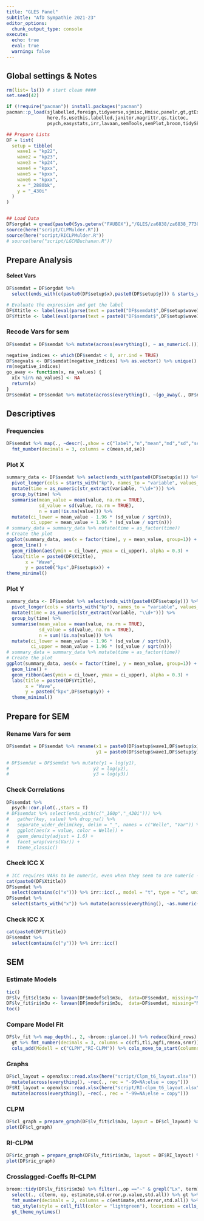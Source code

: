 ```yaml
---
title: "GLES Panel"
subtitle: "AfD Sympathie 2021-23"
editor_options: 
  chunk_output_type: console
execute: 
  echo: true
  eval: true
  warning: false
---
```


## Global settings & Notes
```r
rm(list= ls()) # start clean ####
set.seed(42)

if (!require("pacman")) install.packages("pacman")
pacman::p_load(sjlabelled,foreign,tidyverse,sjmisc,Hmisc,panelr,gt,gtExtras,
               here,fs,usethis,labelled,janitor,magrittr,qs,tictoc,
               psych,easystats,irr,lavaan,semTools,semPlot,broom,tidySEM)

## Prepare Lists
DF = list(
  setup = tibble(
    wave1 = "kp22",
    wave2 = "kp23",
    wave3 = "kp24",
    wave4 = "kpxx",
    wave5 = "kpxx",
    wave6 = "kpxx",
    x = "_2880bk",
    y = "_430i"
  )
)


## Load Data
DF$orgdat = qread(paste0(Sys.getenv("FAUBOX"),"/GLES/za6838/za6838_7730.qs"))
source(here("script/CLPMulder.R"))
source(here("script/RICLPMulder.R"))
# source(here("script/LGCMBuchanan.R"))
```

## Prepare Analysis

#### Select Vars

```r
DF$semdat = DF$orgdat %>%
  select(ends_with(c(paste0(DF$setup$x),paste0(DF$setup$y))) & starts_with(c(paste0(DF$setup$wave1),paste0(DF$setup$wave2),paste0(DF$setup$wave3),paste0(DF$setup$wave4),paste0(DF$setup$wave5))))

# Evaluate the expression and get the label
DF$Xtitle <- label(eval(parse(text = paste0("DF$semdat$",DF$setup$wave1,DF$setup$x))))
DF$Ytitle <- label(eval(parse(text = paste0("DF$semdat$",DF$setup$wave1,DF$setup$y))))
```

### Recode Vars for sem

```r
DF$semdat = DF$semdat %>% mutate(across(everything(), ~ as_numeric(.)))

negative_indices <- which(DF$semdat < 0, arr.ind = TRUE)
DF$negvals <- DF$semdat[negative_indices] %>% as.vector() %>% unique() %>% sort()
rm(negative_indices)
go_away <- function(x, na_values) {
  x[x %in% na_values] <- NA
  return(x)
}
DF$semdat = DF$semdat %>% mutate(across(everything(), ~(go_away(., DF$negvals))))
```

## Descriptives
### Frequencies
```r
DF$semdat %>% map(., ~descr(.,show = c("label","n","mean","md","sd","se","range"))) %>% reduce(bind_rows) %>% gt %>%
  fmt_number(decimals = 3, columns = c(mean,sd,se))
```
::: {.panel-tabset}
### Plot X
```r
summary_data <- DF$semdat %>% select(ends_with(paste0(DF$setup$x))) %>% 
  pivot_longer(cols = starts_with("kp"), names_to = "variable", values_to = "value") %>% 
  mutate(time = as_numeric(str_extract(variable, "\\d+"))) %>% 
  group_by(time) %>%
  summarise(mean_value = mean(value, na.rm = TRUE),
            sd_value = sd(value, na.rm = TRUE),
            n = sum(!is.na(value))) %>% 
  mutate(ci_lower = mean_value - 1.96 * (sd_value / sqrt(n)),
         ci_upper = mean_value + 1.96 * (sd_value / sqrt(n)))
# summary_data = summary_data %>% mutate(time = as_factor(time))
# Create the plot
ggplot(summary_data, aes(x = factor(time), y = mean_value, group=1)) +
  geom_line() +
  geom_ribbon(aes(ymin = ci_lower, ymax = ci_upper), alpha = 0.3) +
  labs(title = paste0(DF$Xtitle),
       x = "Wave",
       y = paste0("kpx",DF$setup$x)) +
theme_minimal()

```

### Plot Y
```r
summary_data <- DF$semdat %>% select(ends_with(paste0(DF$setup$y))) %>% 
  pivot_longer(cols = starts_with("kp"), names_to = "variable", values_to = "value") %>% 
  mutate(time = as_numeric(str_extract(variable, "\\d+"))) %>% 
  group_by(time) %>%
  summarise(mean_value = mean(value, na.rm = TRUE),
            sd_value = sd(value, na.rm = TRUE),
            n = sum(!is.na(value))) %>% 
  mutate(ci_lower = mean_value - 1.96 * (sd_value / sqrt(n)),
         ci_upper = mean_value + 1.96 * (sd_value / sqrt(n)))
# summary_data = summary_data %>% mutate(time = as_factor(time))
# Create the plot
ggplot(summary_data, aes(x = factor(time), y = mean_value, group=1)) +
  geom_line() +
  geom_ribbon(aes(ymin = ci_lower, ymax = ci_upper), alpha = 0.3) +
  labs(title = paste0(DF$Ytitle),
       x = "Wave",
       y = paste0("kpx",DF$setup$y)) +
  theme_minimal()
```
:::

## Prepare for SEM

### Rename Vars for sem

```r
DF$semdat = DF$semdat %>% rename(x1 = paste0(DF$setup$wave1,DF$setup$x), x2 = paste0(DF$setup$wave2,DF$setup$x), x3 = paste0(DF$setup$wave3,DF$setup$x),
                                 y1 = paste0(DF$setup$wave1,DF$setup$y), y2 = paste0(DF$setup$wave2,DF$setup$y), y3 = paste0(DF$setup$wave3,DF$setup$y))
```

```r
# DF$semdat = DF$semdat %>% mutate(y1 = log(y1),
#                               y2 = log(y2),
#                               y3 = log(y3))

```

::: {.panel-tabset}
### Check Correlations
```r
DF$semdat %>% 
  psych::cor.plot(.,stars = T)
# DF$semdat %>% select(ends_with(c("_160p","_430i"))) %>% 
#   gather(key, value) %>% drop_na() %>%
#   separate_wider_delim(key, delim = "_", names = c("Welle", "Var")) %>%
#   ggplot(aes(x = value, color = Welle)) +
#   geom_density(adjust = 1.6) +
#   facet_wrap(vars(Var)) +
#   theme_classic()

```

### Check ICC X
```r
# ICC requires VARs to be numeric, even when they seem to are numeric -> mutate!
cat(paste0(DF$Xtitle))
DF$semdat %>% 
  select(contains(c("x"))) %>% irr::icc(., model = "t", type = "c", unit = "s")
DF$semdat %>% 
  select(starts_with("x")) %>% mutate(across(everything(), ~as.numeric(.))) %>% psych::ICC(.,missing=TRUE)
```

### Check ICC X
```r
cat(paste0(DF$Ytitle))
DF$semdat %>%
  select(contains(c("y"))) %>% irr::icc()
```
:::

## SEM
### Estimate Models

```r
tic()
DF$lv_fit$cl$m3u <- lavaan(DF$modef$cl$m3u,  data=DF$semdat, missing="ML", estimator = "MLR", meanstructure = T, int.ov.free = T)
DF$lv_fit$ri$m3u <- lavaan(DF$modef$ri$m3u,  data=DF$semdat, missing="ML", estimator = "MLR", meanstructure = T, int.ov.free = T)
toc()
```

### Compare Model Fit
```r

DF$lv_fit %>% map_depth(., 2, ~broom::glance(.)) %>% reduce(bind_rows) %>% unnest_wider(m3u) %>% select(c(cfi,tli,agfi,rmsea,srmr,AIC,BIC)) %>% 
  gt %>% fmt_number(decimals = 3, columns = c(cfi,tli,agfi,rmsea,srmr)) %>% 
  cols_add(Modell = c("CLPM","RI-CLPM")) %>% cols_move_to_start(columns = Modell) %>% gt_theme_nytimes()

```

### Graphs
```r
DF$cl_layout = openxlsx::read.xlsx(here("script/Clpm_t6_layout.xlsx")) %>%
  mutate(across(everything(), ~rec(., rec = "-99=NA;else = copy")))
DF$RI_layout = openxlsx::read.xlsx(here("script/RI-clpm_t6_layout.xlsx")) %>%
  mutate(across(everything(), ~rec(., rec = "-99=NA;else = copy")))

```
::: {.panel-tabset}
### CLPM
```r
DF$cl_graph = prepare_graph(DF$lv_fit$cl$m3u, layout = DF$cl_layout) %>% edit_graph({label_location = 0.8}, element = "edges") %>% edit_graph({ label = paste(est_sig_std)}, element="edges") 
plot(DF$cl_graph)
```
### RI-CLPM
```r
DF$ric_graph = prepare_graph(DF$lv_fit$ri$m3u, layout = DF$RI_layout) %>% edit_graph({label_location = 0.8}, element = "edges") %>%edit_graph({ label = paste(est_sig_std)}, element="edges")
plot(DF$ric_graph)
```

### Crosslagged-Coeffs RI-CLPM
```r
broom::tidy(DF$lv_fit$ri$m3u) %>% filter(.,op =="~" & grepl("Lx", term) & grepl("Ly", term)) %>% 
  select(., c(term, op, estimate,std.error,p.value,std.all)) %>% gt %>% 
  fmt_number(decimals = 2, columns = c(estimate,std.error,std.all)) %>% fmt_number(decimals = 3, columns = p.value) %>%
  tab_style(style = cell_fill(color = "lightgreen"), locations = cells_body(columns = c(term,estimate,std.all), rows = p.value < 0.05)) %>%
  gt_theme_nytimes()
```
:::
